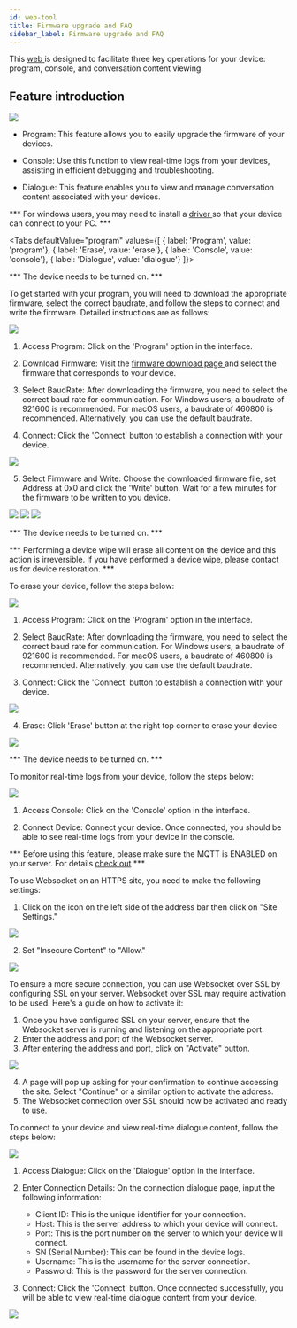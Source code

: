 ```yaml
---
id: web-tool
title: Firmware upgrade and FAQ
sidebar_label: Firmware upgrade and FAQ
---
```


This [ web ](https://tool.folotoy.com/index) is designed to facilitate three key operations for your device: program, console, and conversation content viewing.

## Feature introduction

<img src="https://user-images.githubusercontent.com/41461127/281992533-f5204e50-e79e-472c-8edf-398e087f3f91.png" />

- Program: This feature allows you to easily upgrade the firmware of your devices.

- Console: Use this function to view real-time logs from your devices, assisting in efficient debugging and troubleshooting.

- Dialogue: This feature enables you to view and manage conversation content associated with your devices.

*** For windows users, you may need to install a [ driver ](https://github.com/FoloToy/folotoy-doc/issues/52) so that your device can connect to your PC. ***


<Tabs
defaultValue="program"
values={[
{ label: 'Program', value: 'program'},
{ label: 'Erase', value: 'erase'},
{ label: 'Console', value: 'console'},
{ label: 'Dialogue', value: 'dialogue'}
]}>
<TabItem value="program">

*** The device needs to be turned on. ***

To get started with your program, you will need to download the appropriate firmware, select the correct baudrate, and follow the steps to connect and write the firmware. Detailed instructions are as follows:

<img src="https://user-images.githubusercontent.com/41461127/281992629-0466abde-d449-4c47-97af-e511fa106560.png" />

1. Access Program: Click on the 'Program' option in the interface.

2. Download Firmware: Visit the  [ firmware download page ](https://github.com/FoloToy/folotoy-tool/releases) and select the firmware that corresponds to your device.

3. Select BaudRate: After downloading the firmware, you need to select the correct baud rate for communication. For Windows users, a baudrate of 921600 is recommended. For macOS users, a baudrate of 460800 is recommended. Alternatively, you can use the default baudrate.

4. Connect: Click the 'Connect' button to establish a connection with your device.

<img src="https://user-images.githubusercontent.com/41461127/281994290-8a4eff4e-8188-480d-aa99-4691c32faef8.png" />

5. Select Firmware and Write: Choose the downloaded firmware file, set Address at 0x0 and click the 'Write' button. Wait for a few minutes for the firmware to be written to you device.

<img src="https://user-images.githubusercontent.com/41461127/281992600-fee3e3ba-283a-4f80-8739-117de1b41384.png" />
<img src="https://user-images.githubusercontent.com/41461127/281992674-229dae15-2519-4db5-aebe-c7f3a6d99d62.png" />
<img src="https://user-images.githubusercontent.com/41461127/281992865-bd7bd16a-b1fa-4567-8352-ee15b78248c6.png" />

</TabItem>

<TabItem value="erase">

*** The device needs to be turned on. ***

*** Performing a device wipe will erase all content on the device and this action is irreversible. If you have performed a device wipe, please contact us for device restoration. ***

To erase your device, follow the steps below:

<img src="https://user-images.githubusercontent.com/41461127/281992629-0466abde-d449-4c47-97af-e511fa106560.png" />

1. Access Program: Click on the 'Program' option in the interface.

2. Select BaudRate: After downloading the firmware, you need to select the correct baud rate for communication. For Windows users, a baudrate of 921600 is recommended. For macOS users, a baudrate of 460800 is recommended. Alternatively, you can use the default baudrate.

3. Connect: Click the 'Connect' button to establish a connection with your device.

<img src="https://user-images.githubusercontent.com/41461127/281994290-8a4eff4e-8188-480d-aa99-4691c32faef8.png" />

4. Erase: Click 'Erase' button at the right top corner to erase your device

<img src="https://user-images.githubusercontent.com/41461127/281992600-fee3e3ba-283a-4f80-8739-117de1b41384.png" />

</TabItem>
<TabItem value="console">

*** The device needs to be turned on. ***

To monitor real-time logs from your device, follow the steps below:

<img src="https://user-images.githubusercontent.com/41461127/281993025-22cf2d2f-8e94-48df-a861-ed966ade27c7.png" />

1. Access Console: Click on the 'Console' option in the interface.

2. Connect Device: Connect your device. Once connected, you should be able to see real-time logs from your device in the console.

</TabItem>

<TabItem value="dialogue">

*** Before using this feature, please make sure the MQTT is ENABLED on your server. For details [check out](./integrations/mqtt.md)  ***

To use Websocket on an HTTPS site, you need to make the following settings:

1. Click on the icon on the left side of the address bar then click on "Site Settings."

<img src="https://user-images.githubusercontent.com/41461127/282994109-3117e901-ed00-4748-b72e-56ad95659415.png" />

2. Set "Insecure Content" to "Allow."

<img src="https://user-images.githubusercontent.com/41461127/282992948-80724a74-8581-4937-9220-5bf1c5e69e1c.png" />

To ensure a more secure connection, you can use Websocket over SSL by configuring SSL on your server. Websocket over SSL may require activation to be used. Here's a guide on how to activate it:

1. Once you have configured SSL on your server, ensure that the Websocket server is running and listening on the appropriate port.
2. Enter the address and port of the Websocket server.
3. After entering the address and port, click on "Activate" button.

<img src="https://user-images.githubusercontent.com/41461127/282994822-dcfe2e8d-8511-47bc-b02d-cf9c9b41384c.png" />

4. A page will pop up asking for your confirmation to continue accessing the site. Select "Continue" or a similar option to activate the address.
5. The Websocket connection over SSL should now be activated and ready to use.


To connect to your device and view real-time dialogue content, follow the steps below:

<img src="https://user-images.githubusercontent.com/41461127/283020543-5412b154-f732-4518-9e2f-c772842eee53.png" />

1. Access Dialogue: Click on the 'Dialogue' option in the interface.

2. Enter Connection Details: On the connection dialogue page, input the following information:

    - Client ID: This is the unique identifier for your connection.
    - Host: This is the server address to which your device will connect.
    - Port: This is the port number on the server to which your device will connect.
    - SN (Serial Number): This can be found in the device logs.
    - Username: This is the username for the server connection.
    - Password: This is the password for the server connection.

3. Connect: Click the 'Connect' button. Once connected successfully, you will be able to view real-time dialogue content from your device.

<img src="https://user-images.githubusercontent.com/41461127/281994871-c62d7d99-6c93-4110-98cd-3aa6fe703d4c.png" />

</TabItem>
</Tabs>
